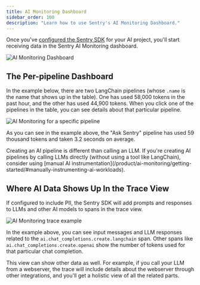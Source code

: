 ```yaml
---
title: AI Monitoring Dashboard
sidebar_order: 100
description: "Learn how to use Sentry's AI Monitoring Dashboard."
---
```



Once you've [configured the Sentry SDK](/product/ai-monitoring/getting-started/) for your AI project, you'll start
receiving data in the Sentry AI Monitoring dashboard.

![AI Monitoring Dashboard](../img/pipelines-view.png)


## The Per-pipeline Dashboard
In the example below, there are two LangChain pipelines (whose `.name` is the name that shows up in the table).
One has used 58,000 tokens in the past hour, and the other has used 44,900 tokens. When you click one of the pipelines in the table, you can see details about that particular pipeline.

![AI Monitoring for a specific pipeline](../img/details-view.png)

As you can see in the example above, the "Ask Sentry" pipeline has used 59 thousand tokens and taken 3.2 seconds on average.

<Note>
Creating an AI pipeline is different than calling an LLM. If you're creating AI pipelines by calling LLMs directly (without using a tool like LangChain), consider using [manual AI instrumentation](/product/ai-monitoring/getting-started/#manually-instrumenting-ai-workloads).
</Note>

## Where AI Data Shows Up In the Trace View

If configured to include PII, the Sentry SDK will add prompts and responses to LLMs and other AI models to spans in the trace view.

![AI Monitoring trace example](../img/trace-view.png)

In the example above, you can see input messages and LLM responses related to the `ai.chat_completions.create.langchain` span. Other spans like `ai.chat_completions.create.openai` show the number of tokens used for that particular chat completion.

This view can show other data as well. For example, if you call your LLM from a webserver, the trace will include details about the webserver through other integrations, and you'll get a holistic view of all the related parts.
